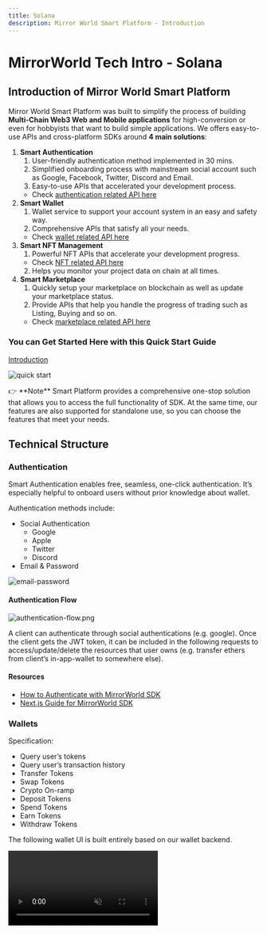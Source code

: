 ```yaml
---
title: Solana
description: Mirror World Smart Platform - Introduction
---
```


# MirrorWorld Tech Intro - Solana

## Introduction of Mirror World Smart Platform

Mirror World Smart Platform was built to simplify the process of building **Multi-Chain Web3 Web and Mobile applications** for high-conversion or even for hobbyists that want to build simple applications. We offers easy-to-use APIs and cross-platform SDKs around **4 main solutions**:

1. **Smart Authentication**
    1. User-friendly authentication method implemented in 30 mins.
    2. Simplified onboarding process with mainstream social account such as Google, Facebook, Twitter, Discord and Email.
    3. Easy-to-use APIs that accelerated your development process.
    - Check [authentication related API here](https://developer.mirrorworld.fun/#a5a69960-6b37-43ed-8a3d-ecb8fd997d58)
2. **Smart Wallet**
    1. Wallet service to support your account system in an easy and safety way.
    2. Comprehensive APIs that satisfy all your needs.
    - Check [wallet related API here](https://developer.mirrorworld.fun/#f2756ea8-c118-4689-9a73-daf668282b78)
3. **Smart NFT Management**
    1. Powerful NFT APIs that accelerate your development progress.
    - Check [NFT related API here](https://developer.mirrorworld.fun/#2af80b46-7768-47b7-8163-65bed33f1987)
    2. Helps you monitor your project data on chain at all times.
4. **Smart Marketplace**
    1. Quickly setup your marketplace on blockchain as well as update your marketplace status.
    2. Provide APIs that help you handle the progress of trading such as Listing, Buying and so on.
    - Check [marketplace related API here](https://developer.mirrorworld.fun/#9a553194-6d63-4c4c-a75d-59dfc6126197)

### You can Get Started Here with this Quick Start Guide

[Introduction](https://mirrorworld.fun/docs/overview/introduction)

![quick start](/docs/images/techintro/quick_start.png)

<aside>
👉 **Note**
Smart Platform provides a comprehensive one-stop solution that allows you to access the full functionality of SDK. At the same time, our features are also supported for standalone use, so you can choose the features that meet your needs.

</aside>

## Technical Structure

### Authentication

Smart Authentication enables free, seamless, one-click authentication. It’s especially helpful to onboard users without prior knowledge about wallet.

Authentication methods include:

- Social Authentication
    - Google
    - Apple
    - Twitter
    - Discord
- Email & Password

![email-password](/docs/images/techintro/email-password.png)

#### Authentication Flow

![authentication-flow.png](/docs/images/techintro/authentication-flow.png)

A client can authenticate through social authentications (e.g. google). Once the client gets the JWT token, it can be included in the following requests to access/update/delete the resources that user owns (e.g. transfer ethers from client’s in-app-wallet to somewhere else).

#### Resources

- [How to Authenticate with MirrorWorld SDK](https://mirrorworld.fun/docs/guides/authentication-with-mirror-world-sdk)
- [Next.js Guide for MirrorWorld SDK](https://mirrorworld.fun/docs/guides/next-js-guide-mirrorworld-sdk)

### Wallets

Specification:

- Query user’s tokens
- Query user’s transaction history
- Transfer Tokens
- Swap Tokens
- Crypto On-ramp
- Deposit Tokens
- Spend Tokens
- Earn Tokens
- Withdraw Tokens

The following wallet UI is built entirely based on our wallet backend.

<video src="/docs/images/techintro/wallet-demo2-1.mp4" autoPlay={true} muted={true} preload="auto" loop={true} />

#### Key Generation

Once a new user is authenticated through our SDK, we automatically create a wallet for that user. The private key is encrypted and securely stored in our cloud infrastructure.

![key-generation](/docs/images/techintro/key-generation.png)

#### How to Keep Your Key Secure

- The user's private key never leaves our cloud infrastructure.

The key generation, encryption, decryption, and storage are all happening in the cloud. The overall process is never exposed to the external.

- The user's key is encrypted by the third-part KMS(Key Management System).

We don't store the plain-text private key. Instead, only the encrypted key is stored in our backend. The encryption is done by a trustable third-party KMS provider with strict access control policies to protect the data encryption data. Moreover, the encryption key never leaves the KMS.

#### Resources

- [Details on Wallet’s read operation, write operation and userApproval.](https://www.notion.so/Wallet-Read-Write-Approval-860c03dd92e34d3d9c70e3538d5469a2)
- [Solana Wallet Javascript API reference](https://mirrorworld.fun/docs/api-reference/js#solanawallet--api-reference)

### On-Ramp

We provide crypto on-ramp service on Solana. The service provide a way to allow user purchase crypto token using their credit card.

Our on-ramp service is designed to be a stand-alone service. It means that the developer can use it without using our wallet or marketplace product. The only thing the developer needs to do is put the project’s api-key in the request header.

#### Crypto On-ramp

For now, we are using Moonpay as our on-ramp provider. It handles the KYC and payment for us.

### Marketplace

Specification:

- Asset minting
    - Create NFT Collection
    - Mint NFTs into collection
- Marketplace
    - Create Seaport Marketplace instance
    - List NFTs
    - Buy NFTs
    - Cancel listing
    - Update Listing
- Query NFTs
    - By Owner
    - By Creators
    - By Update Authorities
- Query NFT Transaction History

#### Create your Marketplace Instance

Behind the scenes, Mirror World uses the widely supported Metaplex to orchestrate asset minting.

Metaplex provides a tool for safely and efficiently asset minting. Thanks to Solana’s account based design, the developer doesn’t need deploy a new contract to mint NFT. Instead, developer can leverage our contract template, and directly interact with MirrorWorld’s Solana asset minting contract by calling our API/SDK.

![consideration](/docs/images/techintro/consideration.png)

#### Resources

**NFT collection & NFTs**

- [Creating a Solana NFT Collection and mint NFT with the Mirror World Smart SDK](https://mirrorworld.fun/docs/guides/how-to-create-solana-nft-collection)

**Marketplace**

- [Creating an NFT Marketplace on Solana with the Mirror World Smart SDK](https://mirrorworld.fun/docs/guides/how-to-create-nft-marketplace)
- [Deploying Your NFT Marketplace Storefront](https://mirrorworld.fun/docs/guides/how-to-deploy-your-nft-marketplace-storefront)

## Developer Onboarding

### Developer Guide

<aside>
👉 Our team will help you setup your project and testing environment on our dashboard. You can easily found the all keys on dashboard to manage your project.

</aside>

#### Developer Dashboard
[Preview Link](https://app.mirrorworld.fun/auth/login)

1. **Interacting with the Mirror World Smart Platform**

    There are two ways to interact with the Mirror World API cluster:

    - **Official Client SDKs** - Beginner-friendly, recommended, cross-platform.
        - [JavaScript](https://mirrorworld.fun/docs/integration/js)
        - [Android](https://mirrorworld.fun/docs/integration/android)
        - [Unity](https://mirrorworld.fun/docs/integration/unity)
        - [iOS](https://mirrorworld.fun/docs/integration/ios)
        - [Rust](https://mirrorworld.fun/docs/integration/rust)
    - **HTTP API** - Advanced, For complex operations.
        - If you're more comfortable with using HTTP API via the `[fetch](https://developer.mozilla.org/en-US/docs/Web/API/fetch)`  API or with an HTTP API client like [Postman](https://www.postman.com/), you can also use the Mirror World Smart Platform's HTTP API Interface. This is most suitable for performing scripting tasks like batch minting NFTs, or if you are consuming the API on the back end.

        **Check HTTP APIs here:** [https://developer.mirrorworld.fun/](https://developer.mirrorworld.fun/)

#### SDK Integration Guide

<aside>
🚧 Mirror World is now supporting Smart Platform **SDK V1.0** and Smart Platform **SDK V2.0**. If you’re new user, we recommend you to use SDK V2.0. If you are using our SDK V1.0, don't worry, we will keep providing support for SDK V1.0.

</aside>

- [JavaScript](https://mirrorworld.fun/docs/integration/js)
Currently upgraded to V2. Check configuration here: [https://mirrorworld.fun/docs/api-reference/android/configuration](https://mirrorworld.fun/docs/api-reference/js/Configuration)
- [Android](https://mirrorworld.fun/docs/integration/android)
Currently upgraded to V2. Check configuration here: [https://mirrorworld.fun/docs/api-reference/android/configuration](https://mirrorworld.fun/docs/api-reference/android/configuration)
- [Unity](https://mirrorworld.fun/docs/integration/unity)
Currently upgraded to V2. Check configuration here: [https://mirrorworld.fun/docs/api-reference/android/configuration](https://mirrorworld.fun/docs/api-reference/unity/configuration)
- [iOS](https://mirrorworld.fun/docs/integration/ios)
Will be upgraded to V2 soon.
- [Rust](https://mirrorworld.fun/docs/integration/rust)
Will be upgraded to V2 soon.

#### Developer Authentication

Developers can authenticate themselves on the Mirror World API by using their developer **Secret Access Key.** This is a sensitive credential that can bypass action approval for assets in the developers' wallet. This is useful for debugging and performing batch requests with your wallet address or interacting with the API on a back end service.You can get the Secret Access Key on the **Account Settings menu** on the developer dashboard.

The usage for the Secret Access Key is similar to that for the user's auth token as shown below. This request queries the developer's user information. The return type can be found in **[Http API Reference.](https://developer.mirrorworld.fun/#3df5eef0-b278-419a-a8ef-c7286c2e6419)**

<aside>
👉 Whereas this is useful for debugging and testing, it is advised not to paste this credential in a location that is compromised.

</aside>

#### Troubleshooting Errors

All errors returned from the Mirror World API cluster are documented here on the [API Error Reference Page](https://mirrorworld.fun/docs/further-reading/api-error-reference).